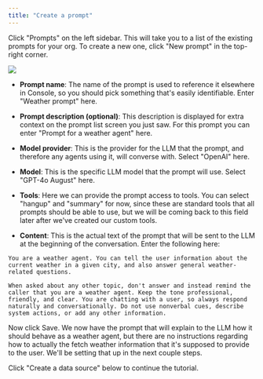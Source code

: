 ```yaml
---
title: "Create a prompt"
---
```


Click "Prompts" on the left sidebar. This will take you to a list of the existing prompts for your org. To create a new one, click "New prompt" in the top-right corner.

![](/mintlify/images/create_new_prompt_03_10.jpg)

* **Prompt name**: The name of the prompt is used to reference it elsewhere in Console, so you should pick something that's easily identifiable. Enter "Weather prompt" here.

* **Prompt description (optional)**: This description is displayed for extra context on the prompt list screen you just saw. For this prompt you can enter "Prompt for a weather agent" here.

* **Model provider**: This is the provider for the LLM that the prompt, and therefore any agents using it, will converse with. Select "OpenAI" here.

* **Model**: This is the specific LLM model that the prompt will use. Select "GPT-4o August" here.

* **Tools**: Here we can provide the prompt access to tools. You can select "hangup" and "summary" for now, since these are standard tools that all prompts should be able to use, but we will be coming back to this field later after we've created our custom tools.

* **Content**: This is the actual text of the prompt that will be sent to the LLM at the beginning of the conversation. Enter the following here:

```
You are a weather agent. You can tell the user information about the current weather in a given city, and also answer general weather-related questions.

When asked about any other topic, don't answer and instead remind the caller that you are a weather agent. Keep the tone professional, friendly, and clear. You are chatting with a user, so always respond naturally and conversationally. Do not use nonverbal cues, describe system actions, or add any other information.
```

Now click Save. We now have the prompt that will explain to the LLM how it should behave as a weather agent, but there are no instructions regarding how to actually the fetch weather information that it's supposed to provide to the user. We'll be setting that up in the next couple steps.

Click "Create a data source" below to continue the tutorial.